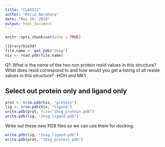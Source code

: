 ```yaml
---
title: "CLASS12"
author: "Rocio Barahona"
date: "May 10, 2018"
output: html_document
---
```


```r
knitr::opts_chunk$set(echo = TRUE)
```

```r

library(bio3d)
file.name <- get.pdb("1hsg")
hiv <- read.pdb(file.name)

```

Q1: What is the name of the two non protein resid values in this structure? What does resid
correspond to and how would you get a listing of all reside values in this structure?
-HOH and MK1

## Select out protein only and ligand only

```r

prot <- trim.pdb(hiv, "protein")
lig <- trim.pdb(hiv, "ligand")
write.pdb(prot, file="1hsg_protein.pdb")
write.pdb(lig, "1hsg_ligand.pdb")

```


Write out these new PDB files so we can use them for docking.

```r

write.pdb(lig, "1hsg_ligand.pdb")
write.pdb(prot, "1hsg_protein.pdb")

```